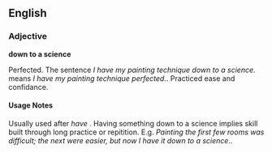 ==English==

===Adjective===
'''down to a science'''

Perfected.  The sentence ''I have my painting technique down to a science.'' means ''I have my painting technique perfected.''.  Practiced ease and confidance.

====Usage Notes====
Usually used after ''have <something>''.  Having something down to a science implies skill built through long practice or repitition.  E.g. ''Painting the first few rooms was difficult; the next were easier, but now I have it down to a science.''.